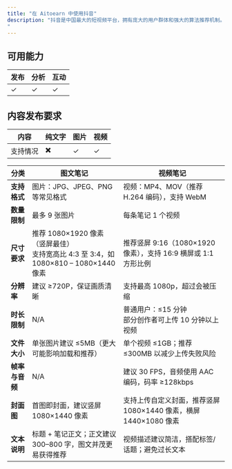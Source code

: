 ```yaml
---
title: "在 Aitoearn 中使用抖音"
description: "抖音是中国最大的短视频平台，拥有庞大的用户群体和强大的算法推荐机制。通过 Aitoearn，您可以高效管理抖音内容创作和发布。
"
---
```

## 可用能力
| **发布** | **分析** | **互动** |
| ------------ | ------------ | -------- |
| ✓       | ✓       |     ✓     |

## 内容发布要求
| 内容 | 纯文字 | 图片 | 视频 |
| --- | --- | --- | --- |
| 支持情况 | ✖️ | ✓ | ✓ |

| 分类             | 图文笔记                                                                 | 视频笔记                                                                 |
|------------------|--------------------------------------------------------------------------|--------------------------------------------------------------------------|
| **支持格式**       | 图片：JPG、JPEG、PNG 等常见格式                                              | 视频：MP4、MOV（推荐 H.264 编码），支持 WebM                             |
| **数量限制**       | 最多 9 张图片                                                              | 每条笔记 1 个视频                                                         |
| **尺寸要求**       | 推荐 1080×1920 像素（竖屏最佳）<br />支持宽高比 4:3 至 3:4，如 1080×810 – 1080×1440 像素 | 推荐竖屏 9:16（1080×1920 像素），支持 16:9 横屏或 1:1 方形比例              |
| **分辨率**         | 建议 ≥720P，保证画质清晰                                                      | 支持最高 1080p，超过会被压缩                                               |
| **时长限制**       | N/A                                                                      | 普通用户：≤15 分钟<br />部分创作者可上传 10 分钟以上视频                       |
| **文件大小**       | 单张图片建议 ≤5MB（更大可能影响加载和推荐）                                     | 单个视频 ≤1GB；推荐 ≤300MB 以减少上传失败风险                               |
| **帧率与音频**     | N/A                                                                      | 建议 30 FPS，音频使用 AAC 编码，码率 ≥128kbps                               |
| **封面图**         | 首图即封面，建议竖屏 1080×1440 像素                                           | 支持上传自定义封面，推荐竖屏 1080×1440 像素，横屏 1440×1080 像素            |
| **文本说明**       | 标题 + 笔记正文；正文建议 300–800 字，图文并茂更易获得推荐                          | 视频描述建议简洁，搭配标签/话题；避免过长文本                               |

